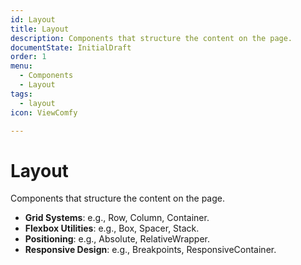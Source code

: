 ```yaml
---
id: Layout
title: Layout
description: Components that structure the content on the page.
documentState: InitialDraft
order: 1
menu:
  - Components
  - Layout
tags:
  - layout
icon: ViewComfy

---
```


# Layout

Components that structure the content on the page.

- **Grid Systems**: e.g., Row, Column, Container.
- **Flexbox Utilities**: e.g., Box, Spacer, Stack.
- **Positioning**: e.g., Absolute, RelativeWrapper.
- **Responsive Design**: e.g., Breakpoints, ResponsiveContainer.
